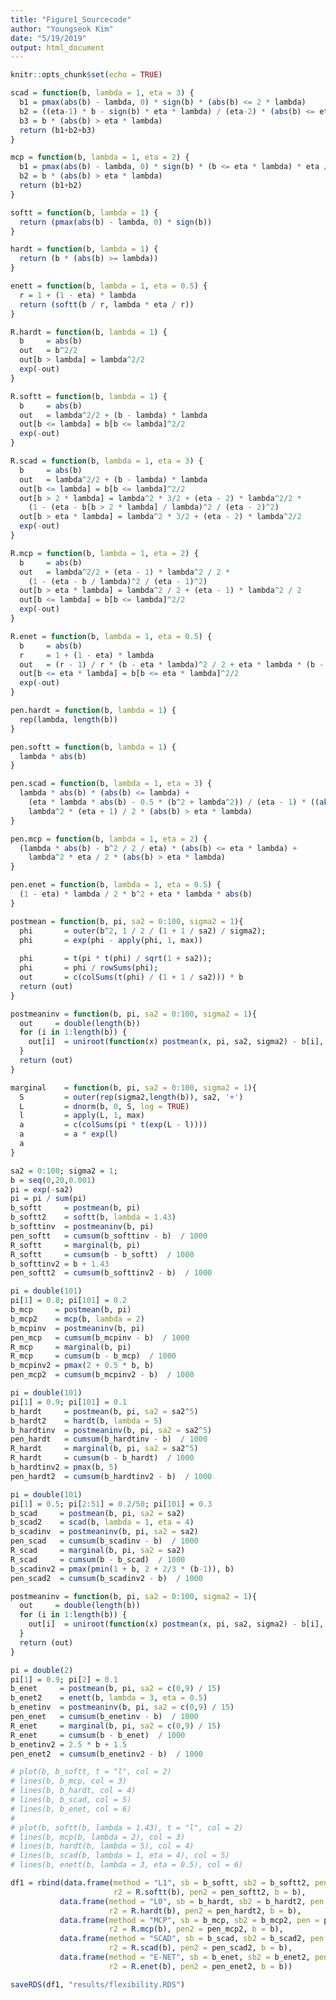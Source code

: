 ```yaml
---
title: "Figure1_Sourcecode"
author: "Youngseok Kim"
date: "5/19/2019"
output: html_document
---
```


```r
knitr::opts_chunk$set(echo = TRUE)
```

```r
scad = function(b, lambda = 1, eta = 3) {
  b1 = pmax(abs(b) - lambda, 0) * sign(b) * (abs(b) <= 2 * lambda)
  b2 = ((eta-1) * b - sign(b) * eta * lambda) / (eta-2) * (abs(b) <= eta * lambda) * (abs(b) > 2 * lambda)
  b3 = b * (abs(b) > eta * lambda)
  return (b1+b2+b3)
}

mcp = function(b, lambda = 1, eta = 2) {
  b1 = pmax(abs(b) - lambda, 0) * sign(b) * (b <= eta * lambda) * eta / (eta-1)
  b2 = b * (abs(b) > eta * lambda)
  return (b1+b2)
}

softt = function(b, lambda = 1) {
  return (pmax(abs(b) - lambda, 0) * sign(b))
}

hardt = function(b, lambda = 1) {
  return (b * (abs(b) >= lambda))
}

enett = function(b, lambda = 1, eta = 0.5) {
  r = 1 + (1 - eta) * lambda
  return (softt(b / r, lambda * eta / r))
}
```


```r
R.hardt = function(b, lambda = 1) {
  b     = abs(b)
  out   = b^2/2
  out[b > lambda] = lambda^2/2
  exp(-out)
}

R.softt = function(b, lambda = 1) {
  b     = abs(b)
  out   = lambda^2/2 + (b - lambda) * lambda
  out[b <= lambda] = b[b <= lambda]^2/2
  exp(-out)
}

R.scad = function(b, lambda = 1, eta = 3) {
  b     = abs(b)
  out   = lambda^2/2 + (b - lambda) * lambda
  out[b <= lambda] = b[b <= lambda]^2/2
  out[b > 2 * lambda] = lambda^2 * 3/2 + (eta - 2) * lambda^2/2 * 
    (1 - (eta - b[b > 2 * lambda] / lambda)^2 / (eta - 2)^2)
  out[b > eta * lambda] = lambda^2 * 3/2 + (eta - 2) * lambda^2/2
  exp(-out)
}

R.mcp = function(b, lambda = 1, eta = 2) {
  b     = abs(b)
  out   = lambda^2/2 + (eta - 1) * lambda^2 / 2 * 
    (1 - (eta - b / lambda)^2 / (eta - 1)^2)
  out[b > eta * lambda] = lambda^2 / 2 + (eta - 1) * lambda^2 / 2 
  out[b <= lambda] = b[b <= lambda]^2/2
  exp(-out)
}

R.enet = function(b, lambda = 1, eta = 0.5) {
  b     = abs(b)
  r     = 1 + (1 - eta) * lambda
  out   = (r - 1) / r * (b - eta * lambda)^2 / 2 + eta * lambda * (b - eta * lambda) + (eta * lambda)^2 / 2
  out[b <= eta * lambda] = b[b <= eta * lambda]^2/2
  exp(-out)
}
```

```r
pen.hardt = function(b, lambda = 1) {
  rep(lambda, length(b))
}

pen.softt = function(b, lambda = 1) {
  lambda * abs(b)
}

pen.scad = function(b, lambda = 1, eta = 3) {
  lambda * abs(b) * (abs(b) <= lambda) +
    (eta * lambda * abs(b) - 0.5 * (b^2 + lambda^2)) / (eta - 1) * ((abs(b) > lambda) & (abs(b) <= eta * lambda)) +
    lambda^2 * (eta + 1) / 2 * (abs(b) > eta * lambda)
}

pen.mcp = function(b, lambda = 1, eta = 2) {
  (lambda * abs(b) - b^2 / 2 / eta) * (abs(b) <= eta * lambda) +
    lambda^2 * eta / 2 * (abs(b) > eta * lambda)
}

pen.enet = function(b, lambda = 1, eta = 0.5) {
  (1 - eta) * lambda / 2 * b^2 + eta * lambda * abs(b)
}
```

```r
postmean = function(b, pi, sa2 = 0:100, sigma2 = 1){
  phi       = outer(b^2, 1 / 2 / (1 + 1 / sa2) / sigma2);
  phi       = exp(phi - apply(phi, 1, max))
  
  phi       = t(pi * t(phi) / sqrt(1 + sa2));
  phi       = phi / rowSums(phi);
  out       = c(colSums(t(phi) / (1 + 1 / sa2))) * b
  return (out)
}

postmeaninv = function(b, pi, sa2 = 0:100, sigma2 = 1){
  out     = double(length(b))
  for (i in 1:length(b)) {
    out[i]  = uniroot(function(x) postmean(x, pi, sa2, sigma2) - b[i], lower = 0, upper = 100)$root
  }
  return (out)
}

marginal    = function(b, pi, sa2 = 0:100, sigma2 = 1){
  S         = outer(rep(sigma2,length(b)), sa2, '+')
  L         = dnorm(b, 0, S, log = TRUE)
  l         = apply(L, 1, max)
  a         = c(colSums(pi * t(exp(L - l))))
  a         = a * exp(l)
  a
}

sa2 = 0:100; sigma2 = 1;
b = seq(0,20,0.001)
pi = exp(-sa2)
pi = pi / sum(pi)
b_softt     = postmean(b, pi)
b_softt2    = softt(b, lambda = 1.43)
b_softtinv  = postmeaninv(b, pi)
pen_softt   = cumsum(b_softtinv - b)  / 1000
R_softt     = marginal(b, pi)
R_softt     = cumsum(b - b_softt)  / 1000
b_softtinv2 = b + 1.43
pen_softt2  = cumsum(b_softtinv2 - b)  / 1000

pi = double(101)
pi[1] = 0.8; pi[101] = 0.2
b_mcp     = postmean(b, pi)
b_mcp2    = mcp(b, lambda = 2)
b_mcpinv  = postmeaninv(b, pi)
pen_mcp   = cumsum(b_mcpinv - b)  / 1000
R_mcp     = marginal(b, pi)
R_mcp     = cumsum(b - b_mcp)  / 1000
b_mcpinv2 = pmax(2 + 0.5 * b, b)
pen_mcp2  = cumsum(b_mcpinv2 - b)  / 1000

pi = double(101)
pi[1] = 0.9; pi[101] = 0.1
b_hardt     = postmean(b, pi, sa2 = sa2^5)
b_hardt2    = hardt(b, lambda = 5)
b_hardtinv  = postmeaninv(b, pi, sa2 = sa2^5)
pen_hardt   = cumsum(b_hardtinv - b)  / 1000
R_hardt     = marginal(b, pi, sa2 = sa2^5)
R_hardt     = cumsum(b - b_hardt)  / 1000
b_hardtinv2 = pmax(b, 5)
pen_hardt2  = cumsum(b_hardtinv2 - b)  / 1000

pi = double(101)
pi[1] = 0.5; pi[2:51] = 0.2/50; pi[101] = 0.3
b_scad     = postmean(b, pi, sa2 = sa2)
b_scad2    = scad(b, lambda = 1, eta = 4)
b_scadinv  = postmeaninv(b, pi, sa2 = sa2)
pen_scad   = cumsum(b_scadinv - b)  / 1000
R_scad     = marginal(b, pi, sa2 = sa2)
R_scad     = cumsum(b - b_scad)  / 1000
b_scadinv2 = pmax(pmin(1 + b, 2 + 2/3 * (b-1)), b)
pen_scad2  = cumsum(b_scadinv2 - b)  / 1000

postmeaninv = function(b, pi, sa2 = 0:100, sigma2 = 1){
  out     = double(length(b))
  for (i in 1:length(b)) {
    out[i]  = uniroot(function(x) postmean(x, pi, sa2, sigma2) - b[i], lower = 0, upper = 100)$root
  }
  return (out)
}

pi = double(2)
pi[1] = 0.9; pi[2] = 0.1
b_enet     = postmean(b, pi, sa2 = c(0,9) / 15)
b_enet2    = enett(b, lambda = 3, eta = 0.5)
b_enetinv  = postmeaninv(b, pi, sa2 = c(0,9) / 15)
pen_enet   = cumsum(b_enetinv - b)  / 1000
R_enet     = marginal(b, pi, sa2 = c(0,9) / 15)
R_enet     = cumsum(b - b_enet)  / 1000
b_enetinv2 = 2.5 * b + 1.5
pen_enet2  = cumsum(b_enetinv2 - b)  / 1000

# plot(b, b_softt, t = "l", col = 2)
# lines(b, b_mcp, col = 3)
# lines(b, b_hardt, col = 4)
# lines(b, b_scad, col = 5)
# lines(b, b_enet, col = 6)
# 
# plot(b, softt(b, lambda = 1.43), t = "l", col = 2)
# lines(b, mcp(b, lambda = 2), col = 3)
# lines(b, hardt(b, lambda = 5), col = 4)
# lines(b, scad(b, lambda = 1, eta = 4), col = 5)
# lines(b, enett(b, lambda = 3, eta = 0.5), col = 6)
```

```r
df1 = rbind(data.frame(method = "L1", sb = b_softt, sb2 = b_softt2, pen = pen_softt, r = exp(-R_softt),
                       r2 = R.softt(b), pen2 = pen_softt2, b = b),
           data.frame(method = "L0", sb = b_hardt, sb2 = b_hardt2, pen = pen_hardt, r =  exp(-R_hardt),
                      r2 = R.hardt(b), pen2 = pen_hardt2, b = b),
           data.frame(method = "MCP", sb = b_mcp, sb2 = b_mcp2, pen = pen_mcp, r = exp(-R_mcp),
                      r2 = R.mcp(b), pen2 = pen_mcp2, b = b),
           data.frame(method = "SCAD", sb = b_scad, sb2 = b_scad2, pen = pen_scad, r = exp(-R_scad),
                      r2 = R.scad(b), pen2 = pen_scad2, b = b),
           data.frame(method = "E-NET", sb = b_enet, sb2 = b_enet2, pen = pen_enet, r = exp(-R_enet),
                      r2 = R.enet(b), pen2 = pen_enet2, b = b))

saveRDS(df1, "results/flexibility.RDS")
```


